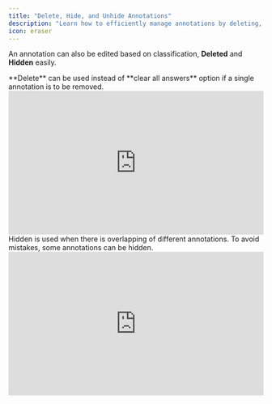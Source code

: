 ```yaml
---
title: "Delete, Hide, and Unhide Annotations"
description: "Learn how to efficiently manage annotations by deleting, hiding, and unhiding them in Labellerr for a clearer view and better accuracy."
icon: eraser
---
```


An annotation can also be edited based on classification, **Deleted** and **Hidden** easily.

<Info>
**Delete** can be used instead of **clear all answers** option if a single annotation is to be removed.
</Info>

<div style="padding:56.25% 0 0 0;position:relative;">
    <iframe 
      src="https://player.vimeo.com/video/1103066088" 
      style="position:absolute;top:0;left:0;width:100%;height:100%;" 
      frameborder="0" 
      allow="autoplay; fullscreen; picture-in-picture" 
      allowfullscreen>
    </iframe>
  </div>

<Info>
Hidden is used when there is overlapping of different annotations. To avoid mistakes, some annotations can be hidden.
</Info>

<div style="padding:56.25% 0 0 0;position:relative;">
    <iframe 
      src="https://player.vimeo.com/video/1103066117" 
      style="position:absolute;top:0;left:0;width:100%;height:100%;" 
      frameborder="0" 
      allow="autoplay; fullscreen; picture-in-picture" 
      allowfullscreen>
    </iframe>
  </div>
